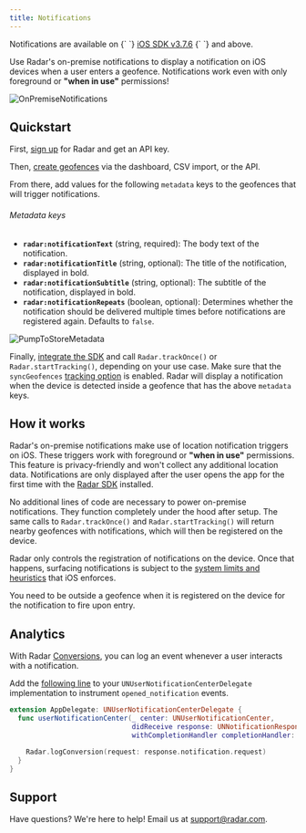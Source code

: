 ```yaml
---
title: Notifications
---
```



<Alert alertType="info">
  Notifications are available on {` `}
  <a href="https://github.com/radarlabs/radar-sdk-ios/releases/tag/3.7.6">iOS SDK v3.7.6</a>
  {` `} and above.
</Alert>

Use Radar's on-premise notifications to display a notification on iOS devices when a user enters a geofence. Notifications work even with only foreground or <b>"when in use"</b> permissions!

![OnPremiseNotifications](/img/notifications/on_premise_notifications.png)

## Quickstart

First, [sign up](https://radar.com/signup) for Radar and get an API key.

Then, [create geofences](/geofences#create-geofences) via the dashboard, CSV import, or the API.

From there, add values for the following `metadata` keys to the geofences that will trigger notifications.

###### Metadata keys
- **`radar:notificationText`** (string, required): The body text of the notification.
- **`radar:notificationTitle`** (string, optional): The title of the notification, displayed in bold.
- **`radar:notificationSubtitle`** (string, optional): The subtitle of the notification, displayed in bold.
- **`radar:notificationRepeats`** (boolean, optional): Determines whether the notification should be delivered multiple times before notifications are registered again. Defaults to `false`.

![PumpToStoreMetadata](/img/notifications/pump_to_store_metadata.png)

Finally, [integrate the SDK](/sdk/ios) and call `Radar.trackOnce()` or `Radar.startTracking()`, depending on your use case. Make sure that the `syncGeofences` [tracking option](/sdk/tracking#ios) is enabled. Radar will display a notification when the device is detected inside a geofence that has the above `metadata` keys.

## How it works

Radar's on-premise notifications make use of location notification triggers on iOS. These triggers work with foreground or <b>"when in use"</b> permissions. This feature is privacy-friendly and won't collect any additional location data. Notifications are only displayed after the user opens the app for the first time with the [Radar SDK](/documentation/sdk) installed.

No additional lines of code are necessary to power on-premise notifications. They function completely under the hood after setup. The same calls to `Radar.trackOnce()` and `Radar.startTracking()` will return nearby geofences with notifications, which will then be registered on the device.

Radar only controls the registration of notifications on the device. Once that happens, surfacing notifications is subject to the [system limits and heuristics](https://developer.apple.com/documentation/usernotifications/unlocationnotificationtrigger#overview) that iOS enforces.

<Alert alertType="info">
  You need to be outside a geofence when it is registered on the device for the notification to fire upon entry.
</Alert>

## Analytics

With Radar [Conversions](/api#log-a-conversion), you can log an event whenever a user interacts with a notification.

Add the [following line](https://github.com/radarlabs/radar-sdk-ios/blob/master/RadarSDK/Include/Radar.h#L558-L564) to your `UNUserNotificationCenterDelegate` implementation to instrument `opened_notification` events.

```swift
extension AppDelegate: UNUserNotificationCenterDelegate {
  func userNotificationCenter(_ center: UNUserNotificationCenter,
                              didReceive response: UNNotificationResponse,
                              withCompletionHandler completionHandler: @escaping () -> Void) {

    Radar.logConversion(request: response.notification.request)
  }
}
```

## Support

Have questions? We're here to help! Email us at [support@radar.com](mailto:support@radar.com).
